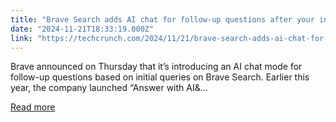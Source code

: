 ```yaml
---
title: "Brave Search adds AI chat for follow-up questions after your initial query"
date: "2024-11-21T18:33:19.000Z"
link: "https://techcrunch.com/2024/11/21/brave-search-adds-ai-chat-for-follow-up-questions-after-your-initial-query/"
---
```


Brave announced on Thursday that it&#8217;s introducing an AI chat mode for follow-up questions based on initial queries on Brave Search. Earlier this year, the company launched &#8220;Answer with AI&...

[Read more](https://techcrunch.com/2024/11/21/brave-search-adds-ai-chat-for-follow-up-questions-after-your-initial-query/)
